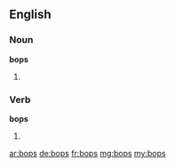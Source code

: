 ==English==

===Noun===
'''bops'''

# {{plural of|[[bop]]}}

===Verb===
'''bops'''

# {{third-person singular of|[[bop]]}}

[[ar:bops]]
[[de:bops]]
[[fr:bops]]
[[mg:bops]]
[[my:bops]]